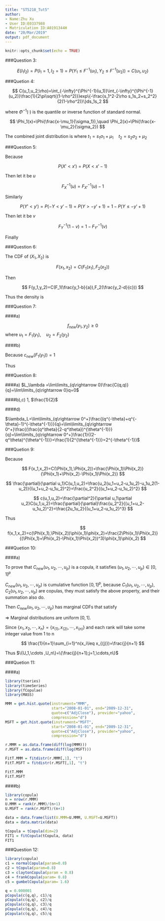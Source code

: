 ```yaml
---
title: "ST5218_Tut5"
author:
- Name:Zhu Xu
- User ID:E0337988
- Matriculation ID:A0191344H
date: "20/Mar/2019"
output: pdf_document
---
```


```r
knitr::opts_chunk$set(echo = TRUE)
```
\rule[-5pt]{16.3cm}{0.15em}
\linespread{1.3}

###Question 3:

$$
E(I_1 I_2)=P(I_1=1,I_2=1)=P(Y_1\leq F^{-1}(u_1),Y_2\leq F^{-1}(u_2))=C(u_1,u_2)
$$

###Quetion 4:

$$
C(u_1,u_2;\rho)=\int_{-\infty}^{\Phi^{-1}(u_1)}\int_{-\infty}^{\Phi^{-1}(u_2)}\frac{1}{2\pi\sqrt{(1-\rho^2)}}exp\{-\frac{s_1^2-2\rho s_1s_2+s_2^2}{2(1-\rho^2)}\}ds_1s_2
$$

where $\Phi^{-1}(\cdot)$ is the quantile or inverse function of standard normal.

$$
\Phi_1(x)=\Phi(\frac{x-\mu_1}{\sigma_1}),\quad \Phi_2(x)=\Phi(\frac{x-\mu_2}{\sigma_2})
$$

The combined joint distribution is
\begin{equation*}
\begin{split}
C((\Phi_1(x_1),\Phi_2(x_2),\rho)&=\int_{-\infty}^{\Phi^{-1}(x_1)}\int_{-\infty}^{\Phi^{-1}(x_2)}\frac{1}{2\pi\sqrt{(1-\rho^2)}}exp\{-\frac{s_1^2-2\rho s_1s_2+s_2^2}{2(1-\rho^2)}\}ds_1s_2\\
&=\int_{-\infty}^{\frac{x_1-\mu_1}{\sigma_1}}\int_{-\infty}^{\frac{x_2-\mu_2}{\sigma_2}}\frac{1}{2\pi\sqrt{(1-\rho^2)}}exp\{-\frac{s_1^2-2\rho s_1s_2+s_2^2}{2(1-\rho^2)}\}ds_1s_2\\
&=\int_{-\infty}^{x_1}\int_{-\infty}^{x_2}\frac{1}{2\sigma_1\sigma_2\pi\sqrt{(1-\rho^2)}}exp\{-\frac{\frac{(t_1-\mu_1)^2}{\sigma_1^2}+\frac{(t_2-\mu_2)^2}{\sigma_2^2}-2\rho\frac{(s_1-\mu_1)(s_2-\mu_2)}{\sigma-1\sigma_2}}{2(1-\rho^2)}\}dt_1t_2
\end{split}
\end{equation*}
where $t_1=s_1\sigma_1+\mu_1\quad t_2=s_2\sigma_2+\mu_2$

\newpage
###Question 5:

Because

$$
P(X'<x')=P(X<x'-1)
$$

Then let it be $u$

$$
F^{-1}_X(u)=F^{-1}_{X'}(u)-1
$$

Similarly

$$
P(Y'<y')=P(-Y<y'-1)=P(Y>-y'+1)=1-P(Y\leq-y'+1)
$$

Then let it be $v$

$$
F^{-1}_Y(1-v)=1-F^{-1}_{Y'}(v)
$$

Finally

\begin{equation*}
\begin{split}
C_{X',Y'}(u,v)&=P(X'<F^{-1}_{X'}(u),Y'<F^{-1}_{Y'}(v))\\
&=P(X+1<F^{-1}_{X'}(u),-Y+1<F^{-1}_{Y'}(v))\\
&=P(X+1<F^{-1}_{X}(u)+1,Y>1-F^{-1}_{Y'}(v))\\
&=P(X<F^{-1}_{X}(u),Y>F^{-1}_{Y}(1-v))\\
&=P(X<F^{-1}_{X}(u))-P(X<F_X^{-1}(u),Y<F^{-1}_{Y}(1-v))\\
&=u-P(X<F_X^{-1}(u),Y<F^{-1}_{Y}(1-v))\\
&=u-C_{X,Y}(u,1-v)\\
\end{split}
\end{equation*}

###Question 6:

The CDF of $(X_1,X_2)$ is

$$
F(x_1,x_2)=C(F_1(x_1),F_2(x_2))
$$

Then

$$
F(y_1,y_2)=C(F_1(\frac{y_1-b}{a}),F_2(\frac{y_2-d}{c}))
$$

Thus the density is

\begin{equation*}
\begin{split}
f(y_1,y_2)&=c(F_1(\frac{y_1-b}{a}),F_2(\frac{y_2-d}{c}))\frac{d}{dy_1}F_1(\frac{y_1-b}{a})\frac{d}{dy_2}F_2(\frac{y_2-d}{c})\\
&=c(F_1(\frac{y_1-b}{a}),F_2(\frac{y_2-d}{c}))\frac{1}{a}f_1(\frac{y_1-b}{a})\frac{1}{c}f_2(\frac{y_2-d}{c})
\end{split}
\end{equation*}

\newpage
###Question 7:

####a)

$$
f_{new}(y_1,y_2)\geq 0
$$
\begin{equation*}
\begin{split}
\int\int f_{new}(y_1,y_2)dy_1dy_2&=\int\int c_{new}(F_1{y_1},F_2(y_2))f_1(y_1)f_2(y_2)dy_1dy_2\\
&=\int\int c_{new}(F_1{y_1},F_2(y_2))dF_1(y_1)dF_2(y_2)d\\
&=\int_0^1\int_0^1 c_{new}(u_1,u_2)du_1du_2\\
&=1
\end{split}
\end{equation*}
where $u_1=F_1(y_1),\quad u_2=F_2(y_2)$

####b)

Because $c_{new}(F_1(y_1))=1$

Thus
\begin{equation*}
\begin{split}
f_{new,1}(y_1)&=\int f_{new}(y_1,y_2)dy_2\\
&=\int c_{new}(F_1(y_1),F_2(y_2))f_1(y_1)f_2(y_2)dy_2\\
&=\int c_{new}(F_1(y_1),F_2(y_2))f_1(y_1)dF_2(y_2)\\
&=\int_0^1\int_0^1 c_{new}(F_1(y_1),u_2)f_1(y_1)du_2\\
&=c_{new}(F_1(y_1))f_1(y_1)\\
&=f_1(y_1)
\end{split}
\end{equation*}

###Question 8:

####a)
$L_\lambda =\lim\limits_{q\rightarrow 0}\frac{C(q,q)}{q}=\lim\limits_{q\rightarrow 0}q=0$

####b),c)
$1$, $\frac{1}{2}$

####d)

$\lambda_L=\lim\limits_{q\rightarrow 0^+}\frac{(q^{-\theta}+q^{-\theta}-1)^{-\theta^{-1}}}{q}=\lim\limits_{q\rightarrow 0^+}\frac{(\frac{q^\theta}{2-q^\theta})^{\theta^{-1}}}{q}=\lim\limits_{q\rightarrow 0^+}\frac{1}{(2-q^\theta)^{\theta^{-1}}}=\frac{1}{2^{\theta^{-1}}}=2^{-\theta^{-1}}$

\newpage
###Quetion 9:

Because

$$
F(x_1,x_2)=C(\Phi(x_1),\Phi(x_2))=\frac{\Phi(x_1)\Phi(x_2)}{\Phi(x_1)+\Phi(x_2)-\Phi(x_1)\Phi(x_2)}
$$

$$
\frac{\partial}{\partial u_1}C(u_1,u_2)=\frac{u_2(u_1+u_2-u_1u_2)-u_1u_2(1-u_2)}{(u_1+u_2-u_1u_2)^2}=\frac{u_2^2}{(u_1+u_2-u_1u_2)^2}
$$

$$
c(u_1,u_2)=\frac{\partial^2}{\partial u_1\partial u_2}C(u_1,u_2)=\frac{\partial}{\partial}\frac{u_2^2}{(u_1+u_2-u_1u_2)^2}=\frac{2u_1u_2}{(u_1+u_2-u_1u_2)^3}
$$

Thus

$$
f(x_1,x_2)=c(\Phi(x_1),\Phi(x_2))\phi(x_1)\phi(x_2)=\frac{2\Phi(x_1)\Phi(x_2)}{(\Phi(x_1)+\Phi(x_2)-\Phi(x_1)\Phi(x_2))^3}\phi(x_1)\phi(x_2)
$$

###Quetion 10:

####a)

To prove that $C_{new}(u_1,u_2,\cdots,u_p)$ is a copula, it satisfies $(u_1,u_2,\cdots,u_p)\in[0,1]^p$

$C_{new}(u_1,u_2,\cdots,u_p)$ is cumulative function $[0,1]^p$, because $C_1(u_1,u_2,\cdots,u_p),\quad C_2(u_1,u_2,\cdots,u_p)$ are copulas, they must satisfy the above property, and their summation also do.

Then $C_{new}(u_1,u_2,\cdots,u_p)$ has marginal CDFs that satisfy

\begin{equation*}
\begin{split}
C_k(u)&=C_{new}(1,\cdots,1,u,1,\cdots,1)\\
&=wC_1(1,\cdots,1,u,1,\cdots,1)+(1-w)C_2(1,\cdots,1,u,1,\cdots,1)\\
&=w*u+(1-w)*u\\
&=u
\end{split}
\end{equation*}
$\Rightarrow$ Marginal distributions are uniform $[0,1]$.

Since $\{x_1,x_2,\cdots,x_n\}=\{x_(1),x_(2),\cdots,x_(n)\}$ and each rank will take some integer value from 1 to n

$$
\frac{1}{n+1}\sum_{i=1}^n(x_i\leq x_{(j)})=\frac{j}{n+1}
$$

Thus $\{U_1,\cdots ,U_n\}=\{\frac{j}{n+1};j=1,\cdots,n\}$

\newpage
###Quetion 11:

####a)

```r
library(tseries)
library(timeSeries)
library(fCopulae)
library(MASS)

MMM = get.hist.quote(instrument="MMM",
                     start="2008-01-01", end="2009-12-31",
                     quote=c("AdjClose"), provider="yahoo",
                     compression="d")
MSFT = get.hist.quote(instrument="MSFT",
                     start="2008-01-01", end="2009-12-31",
                     quote=c("AdjClose"), provider="yahoo",
                     compression="d")

r.MMM = as.data.frame(diff(log(MMM)))
r.MSFT = as.data.frame(diff(log(MSFT)))

FitT.MMM = fitdistr(r.MMM[,1], "t")
FitT.MSFT = fitdistr(r.MSFT[,1], "t")

FitT.MMM
FitT.MSFT
```

####b)

```r
library(copula)
n = nrow(r.MMM)
U.MMM = rank(r.MMM)/(n+1)
U.MSFT = rank(r.MSFT)/(n+1)

data = data.frame(list(U.MMM=U.MMM, U.MSFT=U.MSFT)) 
data = data.matrix(data)

tCopula = tCopula(dim=2)
FIT1 = fitCopula(tCopula, data)
FIT1
```

###Question 12:

```r
library(copula)
c1 = normalCopula(param=0.8) 
c2 = tCopula(param=0.8)
c3 = claytonCopula(param = 0.8) 
c4 = frankCopula(param= 0.8) 
c5 = gumbelCopula(param= 1.6) 

q = 0.000001
pCopula(c(q,q), c1)/q 
pCopula(c(q,q), c2)/q 
pCopula(c(q,q), c3)/q 
pCopula(c(q,q), c4)/q 
pCopula(c(q,q), c5)/q
```


